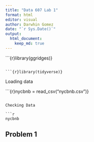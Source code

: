 ```yaml
---
title: "Data 607 Lab 1"
format: html
editor: visual
author: Darwhin Gomez
date: "`r Sys.Date()`"
output: 
  html_document: 
    keep_md: true
---
```


```{r}library(ggridges)}

```

```{r}library(tidyverse)}

```

Loading data

```{r}nycbnb = read_csv("nycbnb.csv")}

```

Checking Data

```r
nycbnb
```

## Problem 1
